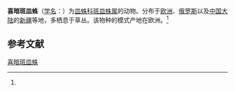 {{Speciesbox
| name = 喜暗斑皿蛛
| status = 
| status_system = 
| image = 
| genus = Lepthyphantes
| species = tenebricola
| authority = (Wider, 1834)<ref name='id13286'>{{cite web| url =http://www.bioinfo.cn/db05/BjdwSpecies.php?action=view&id=13286| title =喜暗斑皿蛛| work =《中国动物物种编目数据库》| publisher =中国科学院微生物研究所| author =中国科学院动物研究所| accessdate =2009-04-28| deadurl =yes| archiveurl =https://web.archive.org/web/20160305040502/http://www.bioinfo.cn/db05/BjdwSpecies.php?action=view&id=13286| archivedate =2016-03-05}}</ref>
}}

'''喜暗斑皿蛛'''（[[学名|学名]]：{{lang|la|''Lepthyphantes tenebricola''}}）为[[皿蛛科|皿蛛科]][[斑皿蛛属|斑皿蛛属]]的动物。分布于[[欧洲|欧洲]]、[[俄罗斯|俄罗斯]]以及[[中国大陆|中国大陆]]的[[新疆|新疆]]等地，多栖息于草丛。该物种的模式产地在欧洲。<ref name='id13286'/>

== 参考文献 ==
{{reflist}}

{{Wikispecies|Lepthyphantes tenebricola}}

[[Category:斑皿蛛属|喜暗斑皿蛛]]


{{蜘蛛小作品}}